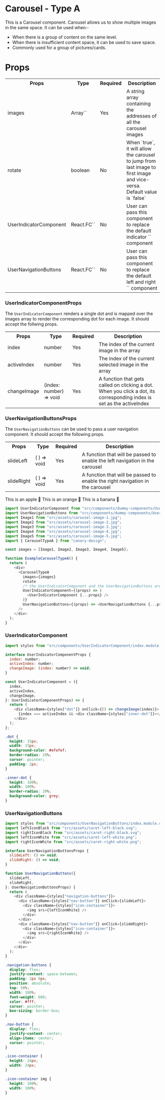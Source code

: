 # Carousel - Type A

This is a Carousel component. Carousel allows us to show multiple images in the same space. It can be used when:-

- When there is a group of content on the same level.
- When there is insufficient content space, it can be used to save space.
- Commonly used for a group of pictures/cards.

# Props

<table>
  <tr>
    <th>Props</th>
    <th>Type</th>
    <th>Required</th>
    <th>Description</th>
  </tr>
  <tr>
    <td>images</td>
    <td>Array`<string>`</td>
    <td>Yes</td>
    <td>
      A string array containing the addresses of all the carousel images
    </td>
  </tr>
  <tr>
    <td>rotate</td>
    <td>boolean</td>
    <td>No</td>
    <td>
      When `true`, it will allow the carousel to jump from last image to first image and vice-versa. Default value is `false` 
    </td>
  </tr>
  <tr>
    <td>UserIndicatorComponent</td>
    <td>React.FC`<UserIndicator
    ComponentProps>`</td>
    <td>No</td>
    <td>
      User can pass this component to replace the default indicator `<Dots />` component
    </td>
  </tr>
  <tr>
    <td>UserNavigationButtons</td>
    <td>React.FC`<UserNavigation
    ButtonsProps>`</td>
    <td>No</td>
    <td>
      User can pass this component to replace the default left and right `<Navigation />` component
    </td>
  </tr>
</table>

### UserIndicatorComponentProps

The `UserIndicatorComponent` renders a single dot and is mapped over the images array to render the corresponding dot for each image. It should accept the follwing props.

<table>
  <tr>
    <th>Props</th>
    <th>Type</th>
    <th>Required</th>
    <th>Description</th>
  </tr>
  <tr>
    <td>index</td>
    <td>number</td>
    <td>Yes</td>
    <td>The index of the current image in the array</td>
  </tr>
  <tr>
    <td>activeIndex</td>
    <td>number</td>
    <td>Yes</td>
    <td>The index of the current selected image in the array</td>
  </tr>
  <tr>
    <td>changeImage</td>
    <td>(index: number) => void</td>
    <td>Yes</td>
    <td>
      A function that gets called on clicking a dot. When you click a dot, its
      corresponding index is set as the activeIndex
    </td>
  </tr>
</table>

### UserNavigationButtonsProps

The `UserNavigationButtons` can be used to pass a user navigation component. It should accept the following props.

<table>
  <tr>
    <th>Props</th>
    <th>Type</th>
    <th>Required</th>
    <th>Description</th>
  </tr>
  <tr>
    <td>slideLeft</td>
    <td>( ) => void</td>
    <td>Yes</td>
    <td>
      A function that will be passed to enable the left navigation in the
      carousel
    </td>
  </tr>
  <tr>
    <td>slideRight</td>
    <td>( ) => void</td>
    <td>Yes</td>
    <td>
      A function that will be passed to enable the right navigation in the
      carousel
    </td>
  </tr>
</table>


<BrowserWindow>
  <Tabs>
    <TabItem value="apple" label="Apple">
      This is an apple 🍎
    </TabItem>
    <TabItem value="orange" label="Orange">
      This is an orange 🍊
    </TabItem>
    <TabItem value="banana" label="Banana">
      This is a banana 🍌
    </TabItem>
  </Tabs>
</BrowserWindow>

```js title="ExampleCarousel.ts" showLineNumbers
import UserIndicatorComponent from "src/components/dummy-components/UserIndicatorComponent";
import UserNavigationButtons from "src/components/dummy-components/UserNavigationButtons";
import Image1 from "src/assets/carousel-image-1.jpg";
import Image2 from "src/assets/carousel-image-2.jpg";
import Image3 from "src/assets/carousel-image-3.jpg";
import Image4 from "src/assets/carousel-image-4.jpg";
import Image5 from "src/assets/carousel-image-5.jpg";
import { CarouselTypeA } from "canary-design";

const images = [Image1, Image2, Image3, Image4, Image5];

function ExampleCarouselTypeA() {
  return (
    <div>
      <CarouselTypeA
        images={images}
        rotate
        /* the UserIndicatorComponent and the UserNavigationButtons are optional components */
        UserIndicatorComponent={(props) => (
          <UserIndicatorComponent {...props} />
        )}
        UserNavigationButtons={(props) => <UserNavigationButtons {...props} />}
      />
    </div>
  );
}
```

### UserIndicatorComponent

```js title="src/components/UserIndicatorComponent/index.ts" showLineNumbers
import styles from "src/components/UserIndicatorComponent/index.module.css";

interface UserIndicatorComponentProps {
  index: number;
  activeIndex: number;
  changeImage: (index: number) => void;
}

const UserIndicatorComponent = ({
  index,
  activeIndex,
  changeImage,
}: UserIndicatorComponentProps) => {
  return (
    <div className={styles["dot"]} onClick={() => changeImage(index)}>
      {index === activeIndex && <div className={styles["inner-dot"]}></div>}
    </div>
  );
};
```

```css title="src/components/UserIndicatorComponent/index.module.css"
.dot {
  height: 15px;
  width: 15px;
  background-color: #efefef;
  border-radius: 20%;
  cursor: pointer;
  padding: 2px;
}

.inner-dot {
  height: 100%;
  width: 100%;
  border-radius: 20%;
  background-color: grey;
}
```

### UserNavigationButtons

```js title="src/components/UserNavigationButtons/index.ts" showLineNumbers
import styles from "src/components/UserNavigationButtons/index.module.css";
import leftIconBlack from "src/assets/caret-left-black.svg";
import rightIconBlack from "src/assets/caret-right-black.svg";
import leftIconWhite from "src/assets/caret-left-white.png";
import rightIconWhite from "src/assets/caret-right-white.png";

interface UserNavigationButtonsProps {
  slideLeft: () => void;
  slideRight: () => void;
}

function UserNavigationButtons({
  slideLeft,
  slideRight,
}: UserNavigationButtonsProps) {
  return (
    <div className={styles["navigation-buttons"]}>
      <div className={styles["nav-button"]} onClick={slideLeft}>
        <div className={styles["icon-container"]}>
          <img src={leftIconWhite} />
        </div>
      </div>
      <div className={styles["nav-button"]} onClick={slideRight}>
        <div className={styles["icon-container"]}>
          <img src={rightIconWhite} />
        </div>
      </div>
    </div>
  );
}
```

```css title="src/components/UserNavigationButtons/index.module.css"
.navigation-buttons {
  display: flex;
  justify-content: space-between;
  padding: 2px 8px;
  position: absolute;
  top: 50%;
  width: 100%;
  font-weight: 600;
  color: #fff;
  cursor: pointer;
  box-sizing: border-box;
}

.nav-button {
  display: flex;
  justify-content: center;
  align-items: center;
  cursor: pointer;
}

.icon-container {
  height: 24px;
  width: 24px;
}

.icon-container img {
  height: 100%;
  width: 100%;
}
```
